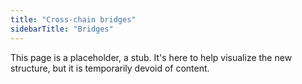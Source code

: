 ```yaml
---
title: "Cross-chain bridges"
sidebarTitle: "Bridges"
---
```


This page is a placeholder, a stub. It's here to help visualize the new structure, but it is temporarily devoid of content.
